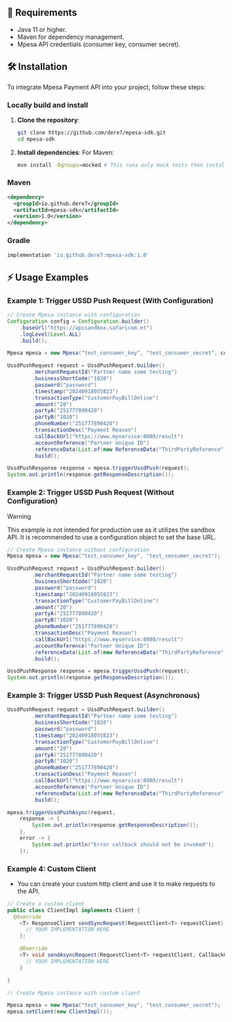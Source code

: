 ## 🔧 Requirements

- Java 11 or higher.
- Maven for dependency management.
- Mpesa API credentials (consumer key, consumer secret).

## 🛠️ Installation

To integrate Mpesa Payment API into your project, follow these steps:

### Locally build and install

1. **Clone the repository**:

   ```bash
   git clone https://github.com/dere7/mpesa-sdk.git
   cd mpesa-sdk
   ```

2. **Install dependencies**:
   For Maven:
   ```bash
   mvn install -Dgroups=mocked # This runs only mock tests then install locally
   ```

### Maven

```xml
<dependency>
  <groupId>io.github.dere7</groupId>
  <artifactId>mpesa-sdk</artifactId>
  <version>1.0</version>
</dependency>
```

### Gradle

```gradle
implementation 'io.github.dere7:mpesa-sdk:1.0'
```

## ⚡ Usage Examples

### Example 1: Trigger USSD Push Request (With Configuration)

```java showLineNumbers
// Create Mpesa instance with configuration
Configuration config = Configuration.builder()
    .baseUrl("https://apisandbox.safaricom.et")
    .logLevel(Level.ALL)
    .build();

Mpesa mpesa = new Mpesa("test_consumer_key", "test_consumer_secret", config);

UssdPushRequest request = UssdPushRequest.builder()
        .merchantRequestId("Partner name some testing")
        .businessShortCode("1020")
        .password("password")
        .timestamp("20240918055823")
        .transactionType("CustomerPayBillOnline")
        .amount("20")
        .partyA("251777890420")
        .partyB("1020")
        .phoneNumber("251777890420")
        .transactionDesc("Payment Reason")
        .callBackUrl("https://www.myservice:8080/result")
        .accountReference("Partner Unique ID")
        .referenceData(List.of(new ReferenceData("ThirdPartyReference", "Ref-12345")))
        .build();

UssdPushResponse response = mpesa.triggerUssdPush(request);
System.out.println(response.getResponseDescription());
```

### Example 2: Trigger USSD Push Request (Without Configuration)

> [!WARNING]
>
> This example is not intended for production use as it utilizes the sandbox API. It is recommended to use a configuration object to set the base URL.

```java showLineNumbers
// Create Mpesa instance without configuration
Mpesa mpesa = new Mpesa("test_consumer_key", "test_consumer_secret");

UssdPushRequest request = UssdPushRequest.builder()
        .merchantRequestId("Partner name some testing")
        .businessShortCode("1020")
        .password("password")
        .timestamp("20240918055823")
        .transactionType("CustomerPayBillOnline")
        .amount("20")
        .partyA("251777890420")
        .partyB("1020")
        .phoneNumber("251777890420")
        .transactionDesc("Payment Reason")
        .callBackUrl("https://www.myservice:8080/result")
        .accountReference("Partner Unique ID")
        .referenceData(List.of(new ReferenceData("ThirdPartyReference", "Ref-12345")))
        .build();

UssdPushResponse response = mpesa.triggerUssdPush(request);
System.out.println(response.getResponseDescription());
```

### Example 3: Trigger USSD Push Request (Asynchronous)

```java showLineNumbers
UssdPushRequest request = UssdPushRequest.builder()
        .merchantRequestId("Partner name some testing")
        .businessShortCode("1020")
        .password("password")
        .timestamp("20240918055823")
        .transactionType("CustomerPayBillOnline")
        .amount("20")
        .partyA("251777890420")
        .partyB("1020")
        .phoneNumber("251777890420")
        .transactionDesc("Payment Reason")
        .callBackUrl("https://www.myservice:8080/result")
        .accountReference("Partner Unique ID")
        .referenceData(List.of(new ReferenceData("ThirdPartyReference", "Ref-12345")))
        .build();

mpesa.triggerUssdPushAsync(request,
    response -> {
        System.out.println(response.getResponseDescription());
    },
    error -> {
        System.out.println("Error callback should not be invoked");
    });
```

### Example 4: Custom Client

- You can create your custom http client and use it to make requests to the API.

```java showLineNumbers
// Create a custom client
public class ClientImpl implements Client {
  @Override
  	<T> ResponseClient sendSyncRequest(RequestClient<T> requestClient) {
      // YOUR IMPLEMENTATION HERE
    };

    @Override
    <T> void sendAsyncRequest(RequestClient<T> requestClient, CallbackClient callbackClient, CallbackErrorClient callbackErrorClient){
      // YOUR IMPLEMENTATION HERE
    }

}

// Create Mpesa instance with custom client

Mpesa mpesa = new Mpesa("test_consumer_key", "test_consumer_secret");
mpesa.setClient(new ClientImpl());
```
